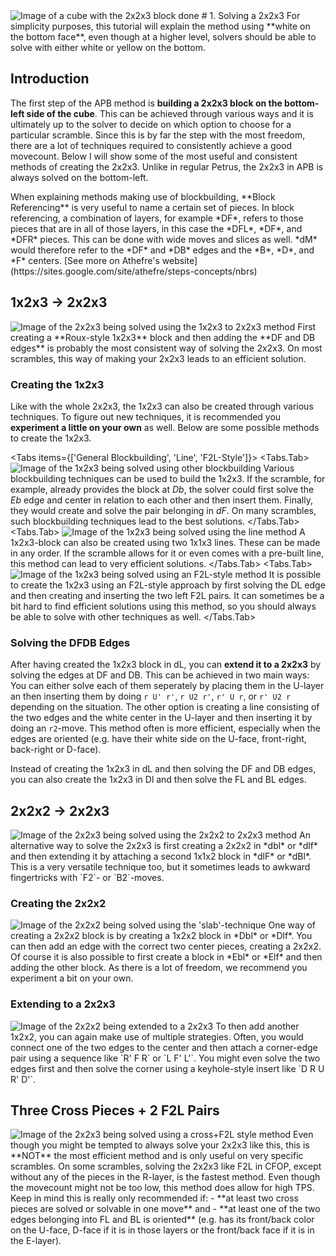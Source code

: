 
<Image src="/images/tutorial/223.svg" width={200} height={200} alt="Image of a cube with the 2x2x3 block done"/>
# 1. Solving a 2x2x3
<Callout type="info">
    For simplicity purposes, this tutorial will explain the method using **white on the bottom face**, even though at a higher level, solvers should be able to solve with either white or yellow on the bottom.
</Callout>

## Introduction
The first step of the APB method is **building a 2x2x3 block on the bottom-left side of the cube**. This can be achieved through various ways and it is ultimately up to the solver to decide on which option to choose for a particular scramble. Since this is by far the step with the most freedom, there are a lot of techniques required to consistently achieve a good movecount. Below I will show some of the most useful and consistent methods of creating the 2x2x3.
<Callout type="important">
    Unlike in regular Petrus, the 2x2x3 in APB is always solved on the bottom-left.
</Callout>

<Callout type="info">
    When explaining methods making use of blockbuilding, **Block Referencing** is very useful to name a certain set of pieces. In block referencing, a combination of layers, for example *DF*, refers to those pieces that are in all of those layers, in this case the *DFL*, *DF*, and *DFR* pieces. This can be done with wide moves and slices as well. *dM* would therefore refer to the *DF* and *DB* edges and the *B*, *D*, and *F* centers.
    [See more on Athefre's website](https://sites.google.com/site/athefre/steps-concepts/nbrs)
</Callout>

## 1x2x3 → 2x2x3
<Image src="/images/tutorial/123-223.svg" width={200} height={200} alt="Image of the 2x2x3 being solved using the 1x2x3 to 2x2x3 method"/>
First creating a **Roux-style 1x2x3** block and then adding the **DF and DB edges** is probably the most consistent way of solving the 2x2x3. On most scrambles, this way of making your 2x2x3 leads to an efficient solution.

### Creating the 1x2x3
Like with the whole 2x2x3, the 1x2x3 can also be created through various techniques. To figure out new techniques, it is recommended you **experiment a little on your own** as well. Below are some possible methods to create the 1x2x3.

<Tabs items={['General Blockbuilding', 'Line', 'F2L-Style']}>
    <Tabs.Tab>
        <Image src="/images/tutorial/other-blockbuilding-123.svg" width={120} height={120} alt="Image of the 1x2x3 being solved using other blockbuilding"/>
        Various blockbuilding techniques can be used to build the 1x2x3. If the scramble, for example, already provides the block at *Db*, the solver could first solve the *Eb* edge and center in relation to each other and then insert them. Finally, they would create and solve the pair belonging in *dF*. On many scrambles, such blockbuilding techniques lead to the best solutions.
    </Tabs.Tab>
    <Tabs.Tab>
        <Image src="/images/tutorial/line-123.svg" width={120} height={120} alt="Image of the 1x2x3 being solved using the line method"/>
        A 1x2x3-block can also be created using two 1x1x3 lines. These can be made in any order. If the scramble allows for it or even comes with a pre-built line, this method can lead to very efficient solutions.
    </Tabs.Tab>
    <Tabs.Tab>
        <Image src="/images/tutorial/f2l-123.svg" width={120} height={120} alt="Image of the 1x2x3 being solved using an F2L-style method"/>
        It is possible to create the 1x2x3 using an F2L-style approach by first solving the DL edge and then creating and inserting the two left F2L pairs. It can sometimes be a bit hard to find efficient solutions using this method, so you should always be able to solve with other techniques as well.
    </Tabs.Tab>
</Tabs>

### Solving the DFDB Edges
After having created the 1x2x3 block in dL, you can **extend it to a 2x2x3** by solving the edges at DF and DB. This can be achieved in two main ways: You can either solve each of them seperately by placing them in the U-layer an then inserting them by doing `r U' r'`, `r U2 r'`, `r' U r`, or `r' U2 r` depending on the situation. The other option is creating a line consisting of the two edges and the white center in the U-layer and then inserting it by doing an `r2`-move. This method often is more efficient, especially when the edges are oriented (e.g. have their white side on the U-face, front-right, back-right or D-face).

<Callout type="default">
    Instead of creating the 1x2x3 in dL and then solving the DF and DB edges, you can also create the 1x2x3 in Dl and then solve the FL and BL edges.
</Callout>

## 2x2x2 → 2x2x3
<Image src="/images/tutorial/222-223.svg" width={200} height={200} alt="Image of the 2x2x3 being solved using the 2x2x2 to 2x2x3 method"/>
An alternative way to solve the 2x2x3 is first creating a 2x2x2 in *dbl* or *dlf* and then extending it by attaching a second 1x1x2 block in *dlF* or *dBl*. This is a very versatile technique too, but it sometimes leads to awkward fingertricks with `F2`- or `B2`-moves.

### Creating the 2x2x2
<Image src="/images/tutorial/222-slab.svg" width={120} height={120} alt="Image of the 2x2x2 being solved using the 'slab'-technique"/>
One way of creating a 2x2x2 block is by creating a 1x2x2 block in *Dbl* or *Dlf*. You can then add an edge with the correct two center pieces, creating a 2x2x2. Of course it is also possible to first create a block in *Ebl* or *Elf* and then adding the other block. As there is a lot of freedom, we recommend you experiment a bit on your own.

### Extending to a 2x2x3
<Image src="/images/tutorial/222-223.svg" width={120} height={120} alt="Image of the 2x2x2 being extended to a 2x2x3"/>
To then add another 1x2x2, you can again make use of multiple strategies. Often, you would connect one of the two edges to the center and then attach a corner-edge pair using a sequence like `R' F R` or `L F' L'`. You might even solve the two edges first and then solve the corner using a keyhole-style insert like `D R U R' D'`.

## Three Cross Pieces + 2 F2L Pairs
<Image src="/images/tutorial/cross_2f2l.svg" width={200} height={200} alt="Image of the 2x2x3 being solved using a cross+F2L style method"/>
<Callout type="error">
    Even though you might be tempted to always solve your 2x2x3 like this, this is **NOT** the most efficient method and is only useful on very specific scrambles.
</Callout>
On some scrambles, solving the 2x2x3 like F2L in CFOP, except without any of the pieces in the R-layer, is the fastest method. Even though the movecount might not be too low, this method does allow for high TPS. Keep in mind this is really only recommended if:
- **at least two cross pieces are solved or solvable in one move** and
- **at least one of the two edges belonging into FL and BL is oriented** (e.g. has its front/back color on the U-face, D-face if it is in those layers or the front/back face if it is in the E-layer).